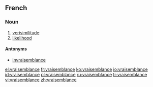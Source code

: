 ==French==

===Noun===
{{fr-noun|f}}

# [[verisimilitude]]
# [[likelihood]]

====Antonyms====
* [[invraisemblance]]

[[el:vraisemblance]]
[[fr:vraisemblance]]
[[ko:vraisemblance]]
[[io:vraisemblance]]
[[id:vraisemblance]]
[[pl:vraisemblance]]
[[ru:vraisemblance]]
[[tr:vraisemblance]]
[[vi:vraisemblance]]
[[zh:vraisemblance]]